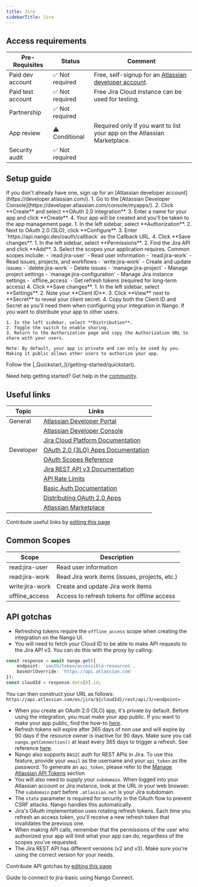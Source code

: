 ```yaml
---
title: Jira
sidebarTitle: Jira
---
```



<Overview />
<PreBuiltTooling />
<PreBuiltUseCases />

## Access requirements
| Pre-Requisites | Status | Comment|
| - | - | - |
| Paid dev account | ✅ Not required | Free, self-signup for an [Atlassian developer account](https://developer.atlassian.com/). |
| Paid test account | ✅ Not required | Free Jira Cloud instance can be used for testing. |
| Partnership | ✅ Not required | |
| App review | ⚠️ Conditional | Required only if you want to list your app on the Atlassian Marketplace. |
| Security audit | ✅ Not required | |


## Setup guide

<Steps>
  <Step title="Create an Atlassian developer account">
    If you don't already have one, sign up for an [Atlassian developer account](https://developer.atlassian.com/).
  </Step>
  <Step title="Create a new OAuth 2.0 (3LO) app">
    1. Go to the [Atlassian Developer Console](https://developer.atlassian.com/console/myapps/).
    2. Click **Create** and select **OAuth 2.0 integration**.
    3. Enter a name for your app and click **Create**.
    4. Your app will be created and you'll be taken to the app management page.
  </Step>
  <Step title="Configure OAuth 2.0 (3LO)">
    1. In the left sidebar, select **Authorization**.
    2. Next to OAuth 2.0 (3LO), click **Configure**.
    3. Enter `https://api.nango.dev/oauth/callback` as the Callback URL.
    4. Click **Save changes**.
  </Step>
  <Step title="Add API permissions">
    1. In the left sidebar, select **Permissions**.
    2. Find the Jira API and click **Add**.
    3. Select the scopes your application requires. Common scopes include:
       - `read:jira-user` - Read user information
       - `read:jira-work` - Read issues, projects, and workflows
       - `write:jira-work` - Create and update issues
       - `delete:jira-work` - Delete issues
       - `manage:jira-project` - Manage project settings
       - `manage:jira-configuration` - Manage Jira instance settings
       - `offline_access` - Get refresh tokens (required for long-term access)
    4. Click **Save changes**.
  </Step>
  <Step title="Obtain your client credentials">
    1. In the left sidebar, select **Settings**.
    2. Note your **Client ID**.
    3. Click **View** next to **Secret** to reveal your client secret.
    4. Copy both the Client ID and Secret as you'll need them when configuring your integration in Nango.
  </Step>
  <Step title="Make your app available to users (optional)">
    If you want to distribute your app to other users:
    
    1. In the left sidebar, select **Distribution**.
    2. Toggle the switch to enable sharing.
    3. Return to the Authorization page and copy the Authorization URL to share with your users.
    
    Note: By default, your app is private and can only be used by you. Making it public allows other users to authorize your app.
  </Step>
  <Step title="Next">
    Follow the [_Quickstart_](/getting-started/quickstart).
  </Step>
</Steps>

<Tip>Need help getting started? Get help in the [community](https://nango.dev/slack).</Tip>


## Useful links

| Topic | Links | 
| - | - | 
| General | [Atlassian Developer Portal](https://developer.atlassian.com/) |
| | [Atlassian Developer Console](https://developer.atlassian.com/console/myapps/) |
| | [Jira Cloud Platform Documentation](https://developer.atlassian.com/cloud/jira/platform/) |
| Developer | [OAuth 2.0 (3LO) Apps Documentation](https://developer.atlassian.com/cloud/jira/platform/oauth-2-3lo-apps/) |
| | [OAuth Scopes Reference](https://developer.atlassian.com/cloud/jira/platform/scopes-for-oauth-2-3LO-and-forge-apps/) |
| | [Jira REST API v3 Documentation](https://developer.atlassian.com/cloud/jira/platform/rest/v3/intro/) |
| | [API Rate Limits](https://developer.atlassian.com/cloud/jira/platform/rate-limiting/) |
| | [Basic Auth Documentation](https://developer.atlassian.com/cloud/jira/platform/basic-auth-for-rest-apis/) |
| | [Distributing OAuth 2.0 Apps](https://developer.atlassian.com/cloud/jira/platform/oauth-2-3lo-apps/#distributing-your-oauth-2-0--3lo--apps) |
| | [Atlassian Marketplace](https://marketplace.atlassian.com/) |

<Note>Contribute useful links by [editing this page](https://github.com/nangohq/nango/tree/master/docs-v2/integrations/all/jira.mdx)</Note>

## Common Scopes

| Scope | Description |
| ----- | ----------- |
| read:jira-user | Read user information |
| read:jira-work | Read Jira work items (issues, projects, etc.) |
| write:jira-work | Create and update Jira work items |
| offline_access | Access to refresh tokens for offline access |


## API gotchas

-   Refreshing tokens require the `offline_access` scope when creating the integration on the Nango UI.
-   You will need to fetch your Cloud ID to be able to make API requests to the Jira API v3. You can do this with the proxy by calling:

```ts
const response = await nango.get({
    endpoint: `oauth/token/accessible-resources`,
    baseUrlOverride: 'https://api.atlassian.com'
});
const cloudId = response.data[0].id;
```

You can then construct your URL as follows: `https://api.atlassian.com/ex/jira/${cloudId}/rest/api/3/<endpoint>`

-   When you create an OAuth 2.0 (3LO) app, it's private by default. Before using the integration, you must make your app public. If you want to make your app public, find the how-to [here](https://developer.atlassian.com/cloud/jira/platform/oauth-2-3lo-apps/#distributing-your-oauth-2-0--3lo--apps).
-   Refresh tokens will expire after 365 days of non use and will expire by 90 days if the resource owner is inactive for 90 days. Make sure you call `nango.getConnection()` at least every 365 days to trigger a refresh. See reference [here](https://developer.atlassian.com/cloud/jira/platform/oauth-2-3lo-apps/#how-do-i-get-a-new-access-token--if-my-access-token-expires-or-is-revoked-).
-   Nango also supports `BASIC` auth for REST APIs in Jira. To use this feature, provide your `email` as the username and your `api_token` as the password. To generate an `api_token`, please refer to the [Manage Atlassian API Tokens](https://support.atlassian.com/atlassian-account/docs/manage-api-tokens-for-your-atlassian-account/) section
-   You will also need to supply your `subdomain`. When logged into your Atlassian account or Jira instance, look at the URL in your web browser. The `subdomain` part before `.atlassian.net` is your Jira subdomain.
-   The `state` parameter is required for security in the OAuth flow to prevent CSRF attacks. Nango handles this automatically.
-   Jira's OAuth implementation uses rotating refresh tokens. Each time you refresh an access token, you'll receive a new refresh token that invalidates the previous one.
-   When making API calls, remember that the permissions of the user who authorized your app will limit what your app can do, regardless of the scopes you've requested.
-   The Jira REST API has different versions (v2 and v3). Make sure you're using the correct version for your needs.

<Note>Contribute API gotchas by [editing this page](https://github.com/nangohq/nango/tree/master/docs-v2/integrations/all/jira.mdx)</Note>

<Card title="Connect to jira-basic" icon="link" href="/integrations/all/jira-basic/connect" horizontal>
  Guide to connect to jira-basic using Nango Connect.
</Card>
